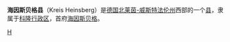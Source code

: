 {{unreferenced|time=2013-04-20T08:02:11+00:00}}
{{noteTA|G1=德国地名|G2=Landkreis|G3=单位}}
{{德国郡级行政单位
| 县徽图 = Image:DEU Kreis Heinsberg COA.svg
| 在德国内的位置图 = Image:Lage des Kreises Heinsberg in Deutschland.PNG
| 所属联邦州 = 北莱茵-威斯特法伦州
| 所属行政区 = 科隆行政区
| 首府 = 海因斯贝格
| 面积 = 628
| 人口 = 257,423
| 统计时间 = 2006年6月30日
| 人口密度 = 410
| 汽车牌号 = HS
| 下设城镇 = 7个县、3个镇
| 政府地址 = Valkenburger Straße 45<br />52525 Heinsberg
| 政府网站 = www.kreis-heinsberg.de
| 在州内的位置图 = Image:North rhine w hs.png
|}}

'''海因斯贝格县'''（Kreis Heinsberg）是[[德国|德国]][[北莱茵-威斯特法伦州|北莱茵-威斯特法伦州]]西部的一个[[县_(德国)|县]]，隶属于[[科隆行政区|科隆行政区]]，首府[[海因斯贝格|海因斯贝格]]。

{{北莱茵-威斯特法伦州行政区划}}

{{Authority control}}
[[Category:北莱茵-威斯特法伦州|H]]